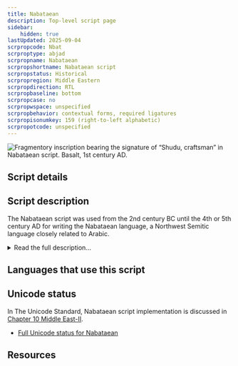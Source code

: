 ```yaml
---
title: Nabataean
description: Top-level script page
sidebar:
    hidden: true
lastUpdated: 2025-09-04
scrpropcode: Nbat
scrproptype: abjad
scrpropname: Nabataean
scrpropshortname: Nabataean script
scrpropstatus: Historical
scrpropregion: Middle Eastern
scrpropdirection: RTL
scrpropbaseline: bottom
scrpropcase: no
scrpropwspace: unspecified
scrpropbehavior: contextual forms, required ligatures
scrpropisonumkey: 159 (right-to-left alphabetic)
scrpropotcode: unspecified
---
```



![](../images/nbat-sample.jpg "Fragmentory inscription bearing the signature of “Shudu, craftsman” in Nabataean script. Basalt, 1st century AD.")

## Script details

<ScriptDetails />

## Script description

The Nabataean script was used from the 2nd century BC until the 4th or 5th century AD for writing the Nabataean language, a Northwest Semitic language closely related to Arabic.

<details>
<summary>Read the full description...</summary>The script was developed from Aramaic writing, and was the immediate precursor of Arabic writing.

Nabataean was a right-to-left abjad; each letter represented a consonant and the reader had to supply the vowels from the context. It was a cursive script which made extensive use of ligatures. The script was used over a wide geographic area, and letter shapes were highly diverse from one region to another.
</details>

## Languages that use this script

<WsList script='Nbat' wsMax='5' />

## Unicode status

In The Unicode Standard, Nabataean script implementation is discussed in [Chapter 10 Middle East-II](http://www.unicode.org/versions/latest/ch10.pdf).

- [Full Unicode status for Nabataean](/scrlang/unicode/nbat-unicode)



## Resources

<ScriptResources detailSummary='seemore' />

